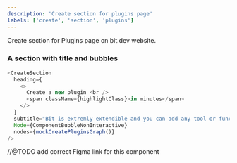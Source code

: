 ```yaml
---
description: 'Create section for plugins page'
labels: ['create', 'section', 'plugins']
---
```



Create section for Plugins page on bit.dev website.

### A section with title and bubbles

```js live
<CreateSection
  heading={
    <>
      Create a new plugin <br />
      <span className={highlightClass}>in minutes</span>
    </>
  }
  subtitle="Bit is extremly extendible and you can add any tool or functionality in minutes and using over 800 available APIs. So what will you make?"
  Node={ComponentBubbleNonInteractive}
  nodes={mockCreatePluginsGraph()}
/>
```

//@TODO add correct Figma link for this component

<FigmaEmbed src="https://www.figma.com/embed?embed_host=share&url=https%3A%2F%2Fwww.figma.com%2Ffile%2FctC1w9YhJvqaO1EZ08gLOV%2FCommunity%3Fnode-id%3D422%253A4208" />
